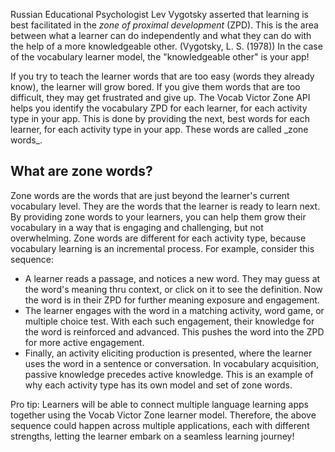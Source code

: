 Russian Educational Psychologist Lev Vygotsky asserted that learning is best facilitated in the _zone of proximal development_ (ZPD). This is the area between what a learner can do independently and what they can do with the help of a more knowledgeable other. (Vygotsky, L. S. (1978)) In the case of the vocabulary learner model, the "knowledgeable other" is your app!

<Tip>
  If you try to teach the learner words that are too easy (words they already
  know), the learner will grow bored. If you give them words that are too
  difficult, they may get frustrated and give up.
</Tip>
The Vocab Victor Zone API helps you identify the vocabulary ZPD for each learner, for each activity
type in your app. This is done by providing the next, best words for each learner,
for each activity type in your app. These words are called _zone words_.

## What are zone words?

Zone words are the words that are just beyond the learner's current vocabulary level. They are the words that the learner is ready to learn next. By providing zone words to your learners, you can help them grow their vocabulary in a way that is engaging and challenging, but not overwhelming. Zone words are different for each activity type, because vocabulary learning is an incremental process. For example, consider this sequence:

- A learner reads a passage, and notices a new word. They may guess at the word's meaning thru context, or click on it to see the definition. Now the word is in their ZPD for further meaning exposure and engagement.
- The learner engages with the word in a matching activity, word game, or multiple choice test. With each such engagement, their knowledge for the word is reinforced and advanced. This pushes the word into the ZPD for more active engagement.
- Finally, an activity eliciting production is presented, where the learner uses the word in a sentence or conversation. In vocabulary acquisition, passive knowledge precedes active knowledge. This is an example of why each activity type has its own model and set of zone words.

<Note>
Pro tip: Learners will be able to connect multiple language learning apps together using the Vocab Victor Zone learner model. Therefore, the above sequence could happen across multiple applications, each with different strengths, letting the learner embark on a seamless learning journey!
</Note>

